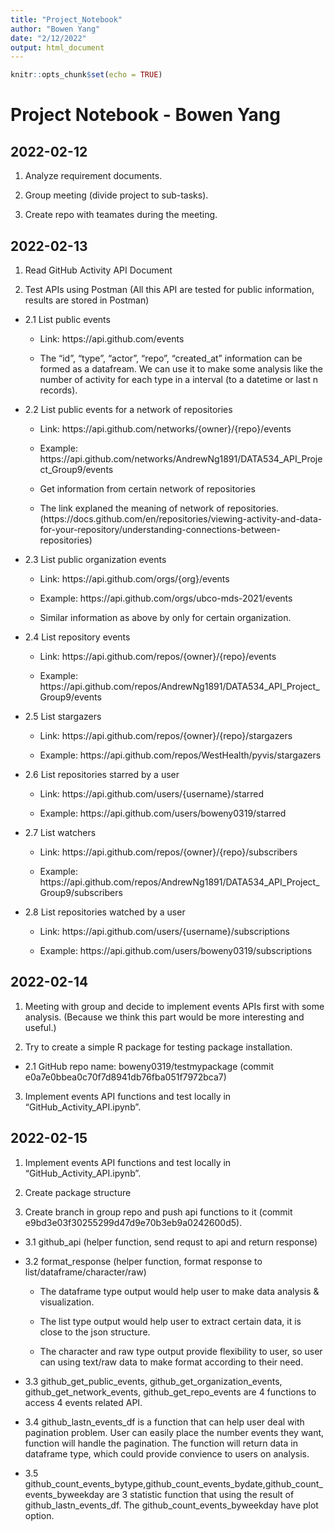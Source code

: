 ```yaml
---
title: "Project_Notebook"
author: "Bowen Yang"
date: "2/12/2022"
output: html_document
---
```


```r
knitr::opts_chunk$set(echo = TRUE)
```


# Project Notebook - Bowen Yang

## 2022-02-12

1. Analyze requirement documents.

2. Group meeting (divide project to sub-tasks).

3. Create repo with teamates during the meeting.

## 2022-02-13

1. Read GitHub Activity API Document

2. Test APIs using Postman (All this API are tested for public information, results are stored in Postman) 

  + 2.1 List public events
      
      * Link: https://api.github.com/events
  
      * The "id", "type", "actor", "repo", "created_at" information can be formed as a datafream. We can use it to make some analysis like the number of activity for each type in a interval (to a datetime or last n records).
      
  + 2.2 List public events for a network of repositories
  
      * Link: https://api.github.com/networks/{owner}/{repo}/events
  
      * Example: https://api.github.com/networks/AndrewNg1891/DATA534_API_Project_Group9/events

      * Get information from certain network of repositories
      
      * The link explaned the meaning of network of repositories. (https://docs.github.com/en/repositories/viewing-activity-and-data-for-your-repository/understanding-connections-between-repositories)

  + 2.3 List public organization events
      
      * Link: https://api.github.com/orgs/{org}/events
      
      * Example: https://api.github.com/orgs/ubco-mds-2021/events
      
      * Similar information as above by only for certain organization.
      
  + 2.4 List repository events
      
      * Link: https://api.github.com/repos/{owner}/{repo}/events
      
      * Example: https://api.github.com/repos/AndrewNg1891/DATA534_API_Project_Group9/events
      
  + 2.5 List stargazers
  
      * Link: https://api.github.com/repos/{owner}/{repo}/stargazers
      
      * Example: https://api.github.com/repos/WestHealth/pyvis/stargazers
      
  + 2.6 List repositories starred by a user
  
      * Link: https://api.github.com/users/{username}/starred
      
      * Example: https://api.github.com/users/boweny0319/starred
      
  + 2.7 List watchers

      * Link: https://api.github.com/repos/{owner}/{repo}/subscribers
      
      * Example: https://api.github.com/repos/AndrewNg1891/DATA534_API_Project_Group9/subscribers
      
  + 2.8 List repositories watched by a user

      * Link: https://api.github.com/users/{username}/subscriptions
      
      * Example: https://api.github.com/users/boweny0319/subscriptions
      
## 2022-02-14

1. Meeting with group and decide to implement events APIs first with some analysis. (Because we think this part would be more interesting and useful.)

2. Try to create a simple R package for testing package installation.

  + 2.1 GitHub repo name: boweny0319/testmypackage (commit e0a7e0bbea0c70f7d8941db76fba051f7972bca7)
  
3. Implement events API functions and test locally in "GitHub_Activity_API.ipynb".

## 2022-02-15

1. Implement events API functions and test locally in "GitHub_Activity_API.ipynb".

2. Create package structure

3. Create branch in group repo and push api functions to it (commit e9bd3e03f30255299d47d9e70b3eb9a0242600d5).
  
  + 3.1 github_api (helper function, send requst to api and return response)
  
  + 3.2 format_response (helper function, format response to list/dataframe/character/raw)
  
    * The dataframe type output would help user to make data analysis & visualization.
    
    * The list type output would help user to extract certain data, it is close to the json structure.
    
    * The character and raw type output provide flexibility to user, so user can using text/raw data to make format according to their need.
    
  + 3.3 github_get_public_events, github_get_organization_events, github_get_network_events, github_get_repo_events are 4 functions to access 4 events related API. 
  
  + 3.4 github_lastn_events_df is a function that can help user deal with pagination problem. User can easily place the number events they want, function will handle the pagination. The function will return data in dataframe type, which could provide convience to users on analysis.
  
  + 3.5 github_count_events_bytype,github_count_events_bydate,github_count_events_byweekday are 3 statistic function that using the result of github_lastn_events_df. The github_count_events_byweekday have plot option.

